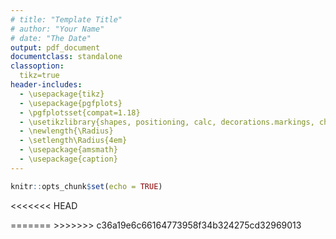 ```yaml
---
# title: "Template Title"
# author: "Your Name"
# date: "The Date"
output: pdf_document
documentclass: standalone
classoption:
  tikz=true
header-includes: 
  - \usepackage{tikz}
  - \usepackage{pgfplots}
  - \pgfplotsset{compat=1.18}
  - \usetikzlibrary{shapes, positioning, calc, decorations.markings, chains, scopes}
  - \newlength{\Radius}
  - \setlength\Radius{4em}
  - \usepackage{amsmath}
  - \usepackage{caption}
---
```


```r
knitr::opts_chunk$set(echo = TRUE)
```


<<<<<<< HEAD
\begin{tikzpicture}[
    auto, > = latex, align=center,
  	latent/.style = {
  	  circle, draw, thick, inner sep = 2pt, minimum width = \Radius
  	},
  	manifest/.style = {
  	  rectangle, draw, thick, inner sep = 0pt, minimum size = \Radius/2
  	},
  	intercept/.style = {
  	  regular polygon,regular polygon sides = 3, draw, thick,
  	  inner sep = 0pt, minimum size = \Radius
  	},
  	mean/.style = {
  	  regular polygon, regular polygon sides = 3, draw, thick,
  	  inner sep = 0pt, minimum size = 8mm
  	},
  	path/.style = {
  	  arrows = ->, thick, > = {stealth[]}
  	},
  	error/.style = {
  	  circle, draw = none, fill = none, thick,
  	  inner sep = 0pt, minimum size = 5mm
  	},
  	var/.style = {
  	  <->, thick, > = {stealth[]}, bend right = 270, looseness = 2
  	},
  	cov/.style = {
  	  <->, thick, > = {stealth[]}, bend right = 300
  	},
  	% style to add a circle in the middle of a path
    random/.style = {
      postaction = {
        decorate, decoration = {
          markings,
          mark = at position .5 with {
            \draw[fill = black] circle[radius = 2pt];
          }
        }
      }
    },
    random_cl/.style = {
      postaction = {decorate, decoration = {
        markings,
        mark = at position .2 with {
          \draw[fill = black] circle[radius = 2pt];}
        }
      }
    },
  	]

    % draw decomposition
    \node  [manifest]  (y1t)  {$y_{1,t}$};
    \node  [latent]  (y1wt)  [above = 2.5em of y1t]  {$y_{1,t}^w$};
    \node  [latent]  (mu_1)  [below = 2.5em of y1t]  {$\mu_{1}$};

    % draw nodes
    \foreach \i [remember = \i as \lasti (initially 1)] in {2, ..., 2}
    \node  [manifest]  (y\i t)  [right = 2.5em of y\lasti t]  {$y_{\i,t}$};

    \foreach \i [remember = \i as \lasti (initially 1)] in {2, ..., 2}
    \node  [latent]  (y\i wt)  [above = 2.5em of y\i t]  {$y_{\i,t}^w$};

    \foreach \i [remember = \i as \lasti (initially 1)] in {2, ...,2}
    \node  [latent]  (mu_\i)  [below = 2.5em of y\i t]  {$\mu_{\i}$};

    % draw paths
    \foreach \i [remember = \i as \lasti (initially 1)] in {1, ...,2}
    \draw  [path]  (y\i wt)  to node  []  {}  (y\i t);

    \foreach \i [remember = \i as \lasti (initially 1)] in {1, ...,2}
    \draw  [path]  (mu_\i)  to node  []  {}  (y\i t);

    % caption
    \node  [above = 8em, align = center]  at ($(y1t)!0.5!(y2t)$)  {Decomposition.};
\end{tikzpicture}\begin{tikzpicture}[
    auto, > = latex, align=center,
  	latent/.style = {
  	  circle, draw, thick, inner sep = 2pt, minimum width = \Radius
  	},
  	manifest/.style = {
  	  rectangle, draw, thick, inner sep = 0pt, minimum size = \Radius/2
  	},
  	intercept/.style = {
  	  regular polygon,regular polygon sides = 3, draw, thick,
  	  inner sep = 0pt, minimum size = \Radius
  	},
  	mean/.style = {
  	  regular polygon, regular polygon sides = 3, draw, thick,
  	  inner sep = 0pt, minimum size = 8mm
  	},
  	path/.style = {
  	  arrows = ->, thick, > = {stealth[]}
  	},
  	error/.style = {
  	  circle, draw = none, fill = none, thick,
  	  inner sep = 0pt, minimum size = 5mm
  	},
  	var/.style = {
  	  <->, thick, > = {stealth[]}, bend right = 270, looseness = 2
  	},
  	cov/.style = {
  	  <->, thick, > = {stealth[]}, bend right = 300
  	},
  	% style to add a circle in the middle of a path
    random/.style = {
      postaction = {
        decorate, decoration = {
          markings,
          mark = at position .5 with {
            \draw[fill = black] circle[radius = 2pt];
          }
        }
      }
    },
    random_cl/.style = {
      postaction = {decorate, decoration = {
        markings,
        mark = at position .2 with {
          \draw[fill = black] circle[radius = 2pt];}
        }
      }
    },
  	]

    % draw within-level structural model
    \node  [latent]  (y1wt-1)  {$y_{1,t-1}^w$};
    \node  [latent]  (y1wt)  [right =5em of y1wt-1]  {$y_{1,t}^w$};
    \node  [latent]  (delta1t)  [right =2.5em of y1wt]  {$\delta_{1,t}$};

    % caption
    \node  [above = 5em, align = center]  at  ($(y1wt-1)!0.5!(delta1t)$)  {Within-model.};

    % draw nodes
    \foreach \i [remember = \i as \lasti (initially 1)] in {2, ..., 2}
    \node  [latent]  (y\i wt-1)  [below = 2.5em of y\lasti wt-1]  {$y_{\i ,t-1}^w$};

    \foreach \i [remember = \i as \lasti (initially 1)] in {2, ..., 2}
    \node  [latent]  (y\i wt)  [below = 2.5em of y\lasti wt]  {$y_{\i ,t}^w$};

    \foreach \i [remember = \i as \lasti (initially 1)] in {2, ..., 2}
    \node  [latent]  (delta\i t)  [below = 2.5em of delta\lasti t]  {$\delta_{\i ,t}$};

    % draw paths from residuals to yiwt
    \foreach \i [remember = \i as \lasti (initially 1)] in {1, ...,2}
    \draw  [path]  (delta\i t)  to node  []  {}  (y\i wt);
    
\draw  [path, postaction = random]  (y1wt-1)  to node  []  {$\phi_{11}$}  (y1wt);
\draw  [path, postaction = random_cl]  (y1wt-1)  to node  [pos = .2]  {$\phi_{12}$}  (y2wt);
\draw  [path, postaction = random_cl]  (y2wt-1)  to node  [pos = .2]  {$\phi_{21}$}  (y1wt);
\draw  [path, postaction = random]  (y2wt-1)  to node  []  {$\phi_{22}$}  (y2wt);

\draw  [var, postaction = random]  (delta1t.120)  to node  []  {$\pi_{1}$}  (delta1t.60);
 \draw  [cov, postaction = random]  (delta1t.0)  to node  []  {$\pi_{12}$}  (delta2t.0);
\draw  [var, postaction = random]  (delta2t.120)  to node  []  {$\pi_{2}$}  (delta2t.60);
 \draw  [cov, postaction = random]  (delta1t.0)  to node  []  {$\pi_{12}$}  (delta2t.0);

\end{tikzpicture}\begin{tikzpicture}[
    auto, > = latex, align=center,
  	latent/.style = {
  	  circle, draw, thick, inner sep = 2pt, minimum width = \Radius
  	},
  	manifest/.style = {
  	  rectangle, draw, thick, inner sep = 0pt, minimum size = \Radius/2
  	},
  	intercept/.style = {
  	  regular polygon,regular polygon sides = 3, draw, thick,
  	  inner sep = 0pt, minimum size = \Radius
  	},
  	mean/.style = {
  	  regular polygon, regular polygon sides = 3, draw, thick,
  	  inner sep = 0pt, minimum size = 8mm
  	},
  	path/.style = {
  	  arrows = ->, thick, > = {stealth[]}
  	},
  	error/.style = {
  	  circle, draw = none, fill = none, thick,
  	  inner sep = 0pt, minimum size = 5mm
  	},
  	var/.style = {
  	  <->, thick, > = {stealth[]}, bend right = 270, looseness = 2
  	},
  	cov/.style = {
  	  <->, thick, > = {stealth[]}, bend right = 300
  	},
  	% style to add a circle in the middle of a path
    random/.style = {
      postaction = {
        decorate, decoration = {
          markings,
          mark = at position .5 with {
            \draw[fill = black] circle[radius = 2pt];
          }
        }
      }
    },
    random_cl/.style = {
      postaction = {decorate, decoration = {
        markings,
        mark = at position .2 with {
          \draw[fill = black] circle[radius = 2pt];}
        }
      }
    },
  	]
\node  [latent]  (mu_1)  {$\mu_{1}$};
\node  [latent]  (mu_2)  [right = 1em of mu_1]  {$\mu_{2}$};
\node  [latent]  (phi_11)  [right = 1em of mu_2]  {$\phi_{11}$};
\node  [latent]  (phi_12)  [right = 1em of phi_11]  {$\phi_{12}$};
\node  [latent]  (phi_21)  [right = 1em of phi_12]  {$\phi_{21}$};
\node  [latent]  (phi_22)  [right = 1em of phi_21]  {$\phi_{22}$};
\node  [latent]  (lnsigma2_1)  [right = 1em of phi_22]  {$\log(\pi_{1})$};
\node  [latent]  (lnsigma2_2)  [right = 1em of lnsigma2_1]  {$\log(\pi_{2})$};
\node  [latent]  (lnsigma_12)  [right = 1em of lnsigma2_2]  {$\log(\pi_{12})$};

\draw  [cov]  (mu_1.north)  to node  []  {}  (mu_2.north);
\draw  [cov]  (mu_1.north)  to node  []  {}  (phi_11.north);
\draw  [cov]  (mu_1.north)  to node  []  {}  (phi_12.north);
\draw  [cov]  (mu_1.north)  to node  []  {}  (phi_21.north);
\draw  [cov]  (mu_1.north)  to node  []  {}  (phi_22.north);
\draw  [cov]  (mu_1.north)  to node  []  {}  (lnsigma2_1.north);
\draw  [cov]  (mu_1.north)  to node  []  {}  (lnsigma2_2.north);
\draw  [cov]  (mu_1.north)  to node  []  {}  (lnsigma_12.north);
\draw  [cov]  (mu_2.north)  to node  []  {}  (phi_11.north);
\draw  [cov]  (mu_2.north)  to node  []  {}  (phi_12.north);
\draw  [cov]  (mu_2.north)  to node  []  {}  (phi_21.north);
\draw  [cov]  (mu_2.north)  to node  []  {}  (phi_22.north);
\draw  [cov]  (mu_2.north)  to node  []  {}  (lnsigma2_1.north);
\draw  [cov]  (mu_2.north)  to node  []  {}  (lnsigma2_2.north);
\draw  [cov]  (mu_2.north)  to node  []  {}  (lnsigma_12.north);
\draw  [cov]  (phi_11.north)  to node  []  {}  (phi_12.north);
\draw  [cov]  (phi_11.north)  to node  []  {}  (phi_21.north);
\draw  [cov]  (phi_11.north)  to node  []  {}  (phi_22.north);
\draw  [cov]  (phi_11.north)  to node  []  {}  (lnsigma2_1.north);
\draw  [cov]  (phi_11.north)  to node  []  {}  (lnsigma2_2.north);
\draw  [cov]  (phi_11.north)  to node  []  {}  (lnsigma_12.north);
\draw  [cov]  (phi_12.north)  to node  []  {}  (phi_21.north);
\draw  [cov]  (phi_12.north)  to node  []  {}  (phi_22.north);
\draw  [cov]  (phi_12.north)  to node  []  {}  (lnsigma2_1.north);
\draw  [cov]  (phi_12.north)  to node  []  {}  (lnsigma2_2.north);
\draw  [cov]  (phi_12.north)  to node  []  {}  (lnsigma_12.north);
\draw  [cov]  (phi_21.north)  to node  []  {}  (phi_22.north);
\draw  [cov]  (phi_21.north)  to node  []  {}  (lnsigma2_1.north);
\draw  [cov]  (phi_21.north)  to node  []  {}  (lnsigma2_2.north);
\draw  [cov]  (phi_21.north)  to node  []  {}  (lnsigma_12.north);
\draw  [cov]  (phi_22.north)  to node  []  {}  (lnsigma2_1.north);
\draw  [cov]  (phi_22.north)  to node  []  {}  (lnsigma2_2.north);
\draw  [cov]  (phi_22.north)  to node  []  {}  (lnsigma_12.north);
\draw  [cov]  (lnsigma2_1.north)  to node  []  {}  (lnsigma2_2.north);
\draw  [cov]  (lnsigma2_1.north)  to node  []  {}  (lnsigma_12.north);
\draw  [cov]  (lnsigma2_2.north)  to node  []  {}  (lnsigma_12.north);

% caption
      \node  [above = 5em, align = center]  at  ($(mu_1)!0.5!(lnsigma_12)$)  {Between-model.};
\end{tikzpicture}
=======
>>>>>>> c36a19e6c66164773958f34b324275cd32969013
